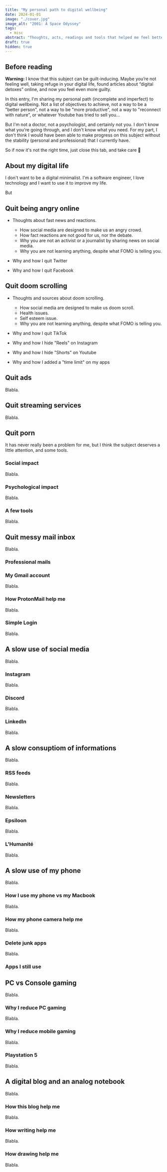 ```yaml
---
title: "My personal path to digital wellbeing"
date: 2024-01-01
image: "./cover.jpg"
image_alt: "2001: A Space Odyssey"
tags: 
  - misc
abstract: "Thoughts, acts, readings and tools that helped me feel better with my digital life. A work in progress."
draft: true
hidden: true
---
```


## Before reading

**Warning:** I know that this subject can be guilt-inducing. Maybe you’re not feeling well, taking refuge in your digital life, found articles about “digital detoxes” online, and now you feel even more guilty.

In this entry, I'm sharing my personal path (incomplete and imperfect) to digital wellbeing. Not a list of objectives to achieve, not a way to be a "better person", not a way to be "more productive", not a way to "reconnect with nature", or whatever Youtube has tried to sell you... 

But I'm not a doctor, not a psychologist, and certainly not you. I don't know what you're going through, and I don't know what you need. For my part, I don't think I would have been able to make progress on this subject without the stability (personal and professional) that I currently have.

So if now it's not the right time, just close this tab, and take care 🙂

## About my digital life

I don't want to be a digital minimalist. I'm a software engineer, I love technology and I want to use it to improve my life.

But 

## Quit being angry online

- Thoughts about fast news and reactions.
  - How social media are designed to make us an angry crowd.
  - How fact reactions are not good for us, nor the debate.
  - Why you are not an activist or a journalist by sharing news on social media.
  - Why you are not learning anything, despite what FOMO is telling you.

- Why and how I quit Twitter 

- Why and how I quit Facebook

## Quit doom scrolling

- Thoughts and sources about doom scrolling.
  - How social media are designed to make us doom scroll.
  - Health issues.
  - Self esteem issue.
  - Why you are not learning anything, despite what FOMO is telling you.

- Why and how I quit TikTok

- Why and how I hide "Reels" on Instagram

- Why and how I hide "Shorts" on Youtube

- Why and how I added a "time limit" on my apps

## Quit ads

Blabla.

## Quit streaming services

Blabla.

## Quit porn

It has never really been a problem for me, but I think the subject deserves a little attention, and some tools.

### Social impact

Blabla.

### Psychological impact

Blabla.

### A few tools 

Blabla.

## Quit messy mail inbox

Blabla.

### Professional mails

### My Gmail account

Blabla.

### How ProtonMail help me

Blabla.

### Simple Login

Blabla.

## A slow use of social media

Blabla.

### Instagram

Blabla.

### Discord

Blabla.

### LinkedIn

Blabla.

## A slow consuptiom of informations

Blabla.

### RSS feeds

Blabla.

### Newsletters

Blabla.

### Epsiloon

Blabla.

### L'Humanité

Blabla.

## A slow use of my phone

Blabla.

### How I use my phone vs my Macbook

Blabla.

### How my phone camera help me

Blabla.

### Delete junk apps

Blabla.

### Apps I still use

## PC vs Console gaming

Blabla.

### Why I reduce PC gaming

Blabla.

### Why I reduce mobile gaming

Blabla.

### Playstation 5

Blabla.

## A digital blog and an analog notebook

Blabla.

### How this blog help me

Blabla.

### How writing help me

Blabla.

### How drawing help me

Blabla.
